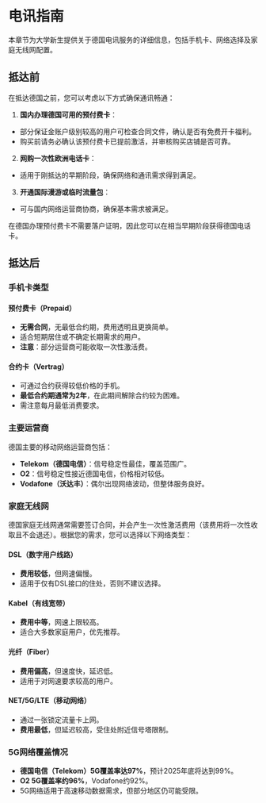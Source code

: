 # 电讯指南

本章节为大学新生提供关于德国电讯服务的详细信息，包括手机卡、网络选择及家庭无线网配置。

## 抵达前

在抵达德国之前，您可以考虑以下方式确保通讯畅通：

1.  **国内办理德国可用的预付费卡**：
  - 部分保证金账户级别较高的用户可检查合同文件，确认是否有免费开卡福利。
  - 购买前请务必确认该预付费卡已提前激活，并审核购买店铺是否可靠。
2.  **网购一次性欧洲电话卡**：
  - 适用于刚抵达的早期阶段，确保网络和通讯需求得到满足。
3.  **开通国际漫游或临时流量包**：
  - 可与国内网络运营商协商，确保基本需求被满足。

在德国办理预付费卡不需要落户证明，因此您可以在相当早期阶段获得德国电话卡。

## 抵达后

### 手机卡类型

#### 预付费卡（Prepaid）
- **无需合同**，无最低合约期，费用透明且更换简单。
- 适合短期居住或不确定长期需求的用户。
- **注意**：部分运营商可能收取一次性激活费。

#### 合约卡（Vertrag）
- 可通过合约获得较低价格的手机。
- **最低合约期通常为2年**，在此期间解除合约较为困难。
- 需注意每月最低消费要求。

### 主要运营商
德国主要的移动网络运营商包括：

- **Telekom（德国电信）**：信号稳定性最佳，覆盖范围广。
- **O2**：信号稳定性接近德国电信，价格相对较低。
- **Vodafone（沃达丰）**：偶尔出现网络波动，但整体服务良好。

### 家庭无线网

德国家庭无线网通常需要签订合同，并会产生一次性激活费用（该费用将一次性收取且不会退还）。根据您的需求，您可以选择以下网络类型：

#### DSL（数字用户线路）
- **费用较低**，但网速偏慢。
- 适用于仅有DSL接口的住处，否则不建议选择。

#### Kabel（有线宽带）
- **费用中等**，网速上限较高。
- 适合大多数家庭用户，优先推荐。

#### 光纤（Fiber）
- **费用偏高**，但速度快，延迟低。
- 适用于对网速要求较高的用户。

#### NET/5G/LTE（移动网络）
- 通过一张锁定流量卡上网。
- **费用最低**，但延迟较高，受住处附近信号塔限制。

### 5G网络覆盖情况
- **德国电信（Telekom）5G覆盖率达97%**，预计2025年底将达到99%。
- **O2 5G覆盖率约96%**，Vodafone约92%。
- 5G网络适用于高速移动数据需求，但部分地区仍可能受限。
